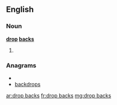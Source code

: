 ==English==

===Noun===
'''[[drop]] [[back]]s'''

# {{plural of|[[drop back]]}}

===Anagrams===
* {{alphagram|abcdkoprs}}
* [[backdrops#English|backdrops]]

[[ar:drop backs]]
[[fr:drop backs]]
[[mg:drop backs]]
